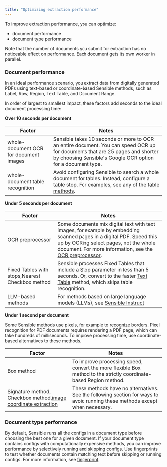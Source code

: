 ```yaml
---
title: "Optimizing extraction performance"
---
```


To improve extraction performance, you can optimize:

* document performance
* document type performance

Note that the number of documents you submit for extraction has no noticeable effect on performance. Each document gets its own worker in parallel.

### Document performance

In an ideal performance scenario, you extract data from digitally generated PDFs using text-based or coordinate-based Sensible methods, such as Label, Row, Region, Text Table, and Document Range.

In order of largest to smallest impact, these factors add seconds to the ideal document processing time:

**Over 10 seconds per document**

| Factor                                 | Notes                                                                                                                                                                                       |
| -------------------------------------- | ------------------------------------------------------------------------------------------------------------------------------------------------------------------------------------------- |
| whole-document OCR for document images | Sensible takes 10 seconds or more to OCR an entire document. You can speed OCR up for documents that are 25 pages and shorter by choosing Sensible's Google OCR option for a document type. |
| whole-document table recognition       | Avoid configuring Sensible to search a whole document for tables. Instead, configure a table stop. For examples, see any of the table [methods](https://sensible-87.mintlify.app/senseml-reference/concepts/choosing-a-table-method).                       |

**Under 5 seconds per document**

| Factor                                          | Notes                                                                                                                                                                                                                                              |
| ----------------------------------------------- | -------------------------------------------------------------------------------------------------------------------------------------------------------------------------------------------------------------------------------------------------- |
| OCR preprocessor                                | Some documents mix digital text with text images, for example by embedding scanned pages in a digital PDF. Speed this up by OCRing select pages, not the whole document. For more information, see the [OCR preprocessor](https://sensible-87.mintlify.app/senseml-reference/preprocessors/ocr-preprocessor). |
| Fixed Tables with stops,Nearest Checkbox method | Sensible processes Fixed Tables that include a Stop parameter in less than 5 seconds. Or, convert to the faster [Text Table](https://sensible-87.mintlify.app/senseml-reference/methods/text-table) method, which skips table recognition.                                                              |
| LLM-based methods                               | For methods based on large language models (LLMs), see [Sensible Instruct](https://sensible-87.mintlify.app/llm-based-extractions/prompt-tips/overview)                                                                                                                                                         |

**Under 1 second per document**

Some Sensible methods use pixels, for example to recognize borders. Pixel recognition for PDF documents requires rendering a PDF page, which can take hundreds of milliseconds. To improve processing time, use coordinate-based alternatives to these methods. 

| Factor                                                                                | Notes                                                                                                                        |
| ------------------------------------------------------------------------------------- | ---------------------------------------------------------------------------------------------------------------------------- |
| Box method                                                                            | To improve processing speed, convert the more flexible Box method to the strictly coordinate-based Region method.            |
| Signature method, Checkbox method,[image coordinate extraction](https://sensible-87.mintlify.app/senseml-reference/methods/document-range) | These methods have no alternatives. See the following section for ways to avoid running these methods except when necessary. |

### Document type performance

By default, Sensible runs all the configs in a document type before choosing the best one for a given document. If your document type contains configs with computationally expensive methods, you can improve performance by selectively running and skipping configs. Use fingerprints to test whether documents contain matching text before skipping or running configs. For more information, see [fingerprint](https://sensible-87.mintlify.app/senseml-reference/config-settings/fingerprint).
